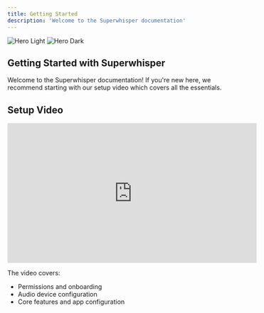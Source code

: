 ```yaml
---
title: Getting Started
description: 'Welcome to the Superwhisper documentation'
---
```


<img
  className="block dark:hidden"
  src="/images/hero-light.svg"
  alt="Hero Light"
/>
<img
  className="hidden dark:block"
  src="/images/hero-dark.svg"
  alt="Hero Dark"
/>

## Getting Started with Superwhisper

Welcome to the Superwhisper documentation! If you're new here, we recommend starting with our setup video which covers all the essentials.

## Setup Video

<iframe
  width="560"
  height="315"
  src="https://www.youtube.com/embed/h_A3bOtyihk"
  title="YouTube video player"
  frameBorder="0"
  allow="accelerometer; autoplay; clipboard-write; encrypted-media; gyroscope; picture-in-picture"
  allowFullScreen
  style={{ width: '100%', borderRadius: '0.5rem' }}
></iframe>


The video covers:
- Permissions and onboarding
- Audio device configuration
- Core features and app configuration